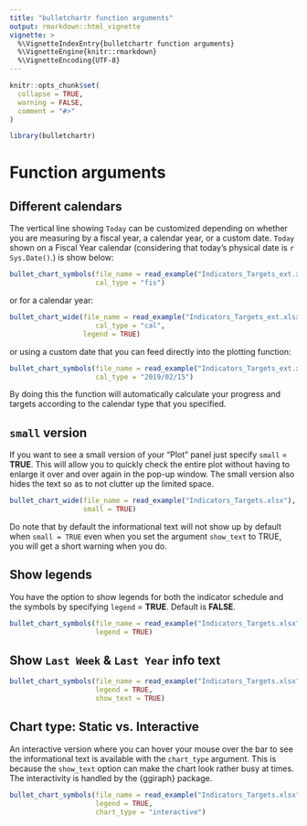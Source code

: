```yaml
---
title: "bulletchartr function arguments"
output: rmarkdown::html_vignette
vignette: >
  %\VignetteIndexEntry{bulletchartr function arguments}
  %\VignetteEngine{knitr::rmarkdown}
  %\VignetteEncoding{UTF-8}
---
```


```r
knitr::opts_chunk$set(
  collapse = TRUE,
  warning = FALSE,
  comment = "#>"
)
```

```r
library(bulletchartr)
```

# Function arguments

## Different calendars

The vertical line showing `Today` can be customized depending on whether you are measuring by a fiscal year, a calendar year, or a custom date. `Today` shown on a Fiscal Year calendar (considering that today's physical date is `r Sys.Date()`.) is show below:

```r
bullet_chart_symbols(file_name = read_example("Indicators_Targets_ext.xlsx"), 
                     cal_type = "fis")
```

or for a calendar year:

```r
bullet_chart_wide(file_name = read_example("Indicators_Targets_ext.xlsx"), 
                     cal_type = "cal",
                  legend = TRUE)
```

or using a custom date that you can feed directly into the plotting function:

```r
bullet_chart_symbols(file_name = read_example("Indicators_Targets_ext.xlsx"), 
                     cal_type = "2019/02/15")
```

By doing this the function will automatically calculate your progress and targets according to the calendar type that you specified.

## `small` version

If you want to see a small version of your "Plot" panel just specify `small` = __TRUE__. This will allow you to quickly check the entire plot without having to enlarge it over and over again in the pop-up window. The small version also hides the text so as to not clutter up the limited space.

```r
bullet_chart_wide(file_name = read_example("Indicators_Targets.xlsx"), 
                  small = TRUE)
```

Do note that by default the informational text will not show up by default when `small = TRUE` even when you set the argument `show_text` to TRUE, you will get a short warning when you do.

## Show legends

You have the option to show legends for both the indicator schedule and the symbols by specifying `legend` = **TRUE**. Default is **FALSE**.

```r
bullet_chart_symbols(file_name = read_example("Indicators_Targets.xlsx"), 
                     legend = TRUE)
```

## Show `Last Week` & `Last Year` info text

```r
bullet_chart_symbols(file_name = read_example("Indicators_Targets.xlsx"), 
                     legend = TRUE,
                     show_text = TRUE)
```

## Chart type: Static vs. Interactive

An interactive version where you can hover your mouse over the bar to see the informational text is available with the `chart_type` argument. This is because the `show_text` option can make the chart look rather busy at times. The interactivity is handled by the {ggiraph} package.

```r
bullet_chart_symbols(file_name = read_example("Indicators_Targets.xlsx"), 
                     legend = TRUE,
                     chart_type = "interactive")
```

